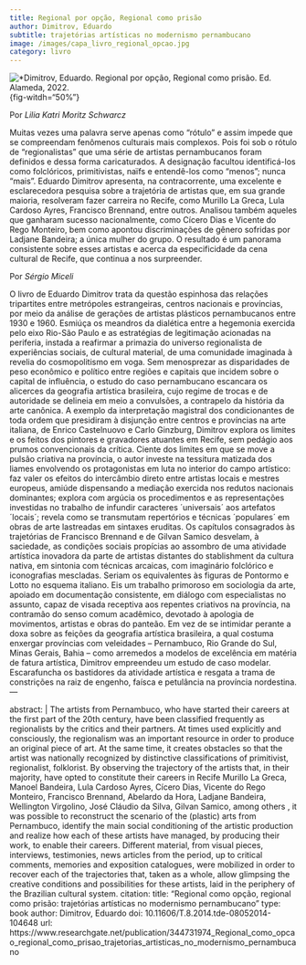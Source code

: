 ```yaml
---
title: Regional por opção, Regional como prisão
author: Dimitrov, Eduardo
subtitle: trajetórias artísticas no modernismo pernambucano
image: /images/capa_livro_regional_opcao.jpg
category: livro
---
```

 
 ![*Dimitrov, Eduardo. Regional por opção, Regional como prisão. Ed. Alameda, 2022.](/images/capa_livro_regional_opcao.jpg){fig-align="left"} {fig-witdh="50%"}

 Por *Lilia Katri Moritz Schwarcz* 

 Muitas vezes uma palavra serve apenas como “rótulo” e assim impede que se compreendam fenômenos culturais mais complexos. Pois foi sob o rótulo de “regionalistas” que uma série de artistas pernambucanos foram definidos e dessa forma caricaturados. A designação facultou identificá-los como folclóricos, primitivistas, naïfs e entendê-los como “menos”; nunca “mais”. Eduardo Dimitrov apresenta, na contracorrente, uma excelente e esclarecedora pesquisa sobre a trajetória de artistas que, em sua grande maioria, resolveram fazer carreira no Recife, como Murillo La Greca, Lula Cardoso Ayres, Francisco Brennand, entre outros. Analisou também aqueles que ganharam sucesso nacionalmente, como Cícero Dias e Vicente do Rego Monteiro, bem como apontou discriminações de gênero sofridas por Ladjane Bandeira; a única mulher do grupo.  O resultado é um panorama consistente sobre esses artistas e acerca da especificidade da cena cultural de Recife, que continua a nos surpreender. 


 Por *Sérgio Miceli*

 O livro de Eduardo Dimitrov trata da questão espinhosa das relações tripartites entre metrópoles estrangeiras, centros nacionais e províncias, por meio da análise de gerações de artistas plásticos pernambucanos entre 1930 e 1960. Esmiúça os meandros da dialética entre a hegemonia exercida pelo eixo Rio-São Paulo e as estratégias de legitimação acionadas na periferia, instada a reafirmar a primazia do universo regionalista de experiências sociais, de cultural material, de uma comunidade imaginada à revelia do cosmopolitismo em voga.
Sem menosprezar as disparidades de peso econômico e político entre regiões e capitais que incidem sobre o capital de influência, o estudo do caso pernambucano escancara os alicerces da geografia artística brasileira, cujo regime de trocas e de autoridade se delineia em meio a convulsões, a contrapelo da história da arte canônica.
A exemplo da interpretação magistral dos condicionantes de toda ordem que presidiram à disjunção entre centros e províncias na arte italiana, de Enrico Castelnuovo e Carlo Ginzburg, Dimitrov explora os limites e os feitos dos pintores e gravadores atuantes em Recife, sem pedágio aos prumos convencionais da crítica. Ciente dos limites em que se move a pulsão criativa na província, o autor investe na tessitura matizada dos liames envolvendo os protagonistas em luta no interior do campo artístico: faz valer os efeitos do intercâmbio direto entre artistas locais e mestres europeus, amiúde dispensando a mediação exercida nos redutos nacionais dominantes; explora com argúcia os procedimentos e as representações investidas no trabalho de infundir caracteres ´universais´ aos artefatos ´locais´;  revela como se transmutam repertórios e técnicas ´populares´ em obras de arte lastreadas em sintaxes eruditas.
Os capítulos consagrados às trajetórias de Francisco Brennand e de Gilvan Samico desvelam, à saciedade, as condições sociais propícias ao assombro de uma atividade artística inovadora da parte de artistas distantes do stablishment da cultura nativa, em sintonia com técnicas arcaicas, com imaginário folclórico e iconografias mescladas. Seriam os equivalentes às figuras de Pontormo e Lotto no esquema italiano.
Eis um trabalho primoroso em sociologia da arte, apoiado em documentação consistente, em diálogo com especialistas no assunto, capaz de visada receptiva aos repentes criativos na província, na contramão do senso comum acadêmico, devotado à apologia de movimentos, artistas e obras do panteão.
Em vez de se intimidar perante a doxa sobre as feições da geografia artística brasileira, a qual costuma enxergar províncias com veleidades – Pernambuco, Rio Grande do Sul, Minas Gerais, Bahia – como arremedos a modelos de excelência em matéria de fatura artística, Dimitrov empreendeu um estudo de caso modelar. Escarafuncha os bastidores da atividade artística e resgata a trama de constrições na raiz de engenho, faísca e petulância na província nordestina.
---

abstract: |
    The artists from Pernambuco, who have started their careers at the first part of the 20th century, have been classified frequently as regionalists by the critics and their partners. At times used explicitly and consciously, the regionalism was an important resource in order to produce an original piece of art. At the same time, it creates obstacles so that the artist was nationally recognized by distinctive classifications of primitivist, regionalist, folklorist. By observing the trajectory of the artists that, in their majority, have opted to constitute their careers in Recife Murillo La Greca, Manoel Bandeira, Lula Cardoso Ayres, Cícero Dias, Vicente do Rego Monteiro, Francisco Brennand, Abelardo da Hora, Ladjane Bandeira, Wellington Virgolino, José Cláudio da Silva, Gilvan Samico, among others , it was possible to reconstruct the scenario of the (plastic) arts from Pernambuco, identify the main social conditioning of the artistic production and realize how each of these artists have managed, by producing their work, to enable their careers. Different material, from visual pieces, interviews, testimonies, news articles from the period, up to critical comments, memories and exposition catalogues, were mobilized in order to recover each of the trajectories that, taken as a whole, allow glimpsing the creative conditions and possibilities for these artists, laid in the periphery of the Brazilian cultural system.
citation:
    title: "Regional como opção, regional como prisão: trajetórias artísticas no modernismo pernambucano"
    type: book
    author: Dimitrov, Eduardo
    doi: 10.11606/T.8.2014.tde-08052014-104648
    url: https://www.researchgate.net/publication/344731974_Regional_como_opcao_regional_como_prisao_trajetorias_artisticas_no_modernismo_pernambucano

